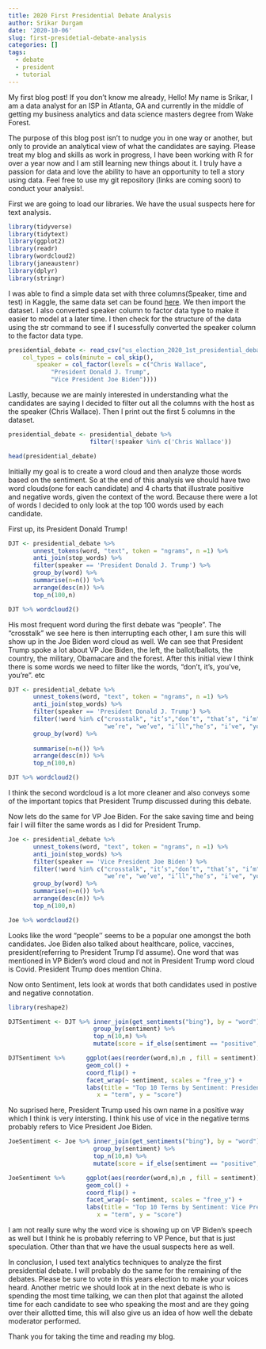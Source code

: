 ```yaml
---
title: 2020 First Presidential Debate Analysis
author: Srikar Durgam
date: '2020-10-06'
slug: first-presidetial-debate-analysis
categories: []
tags:
  - debate
  - president
  - tutorial
---
```


My first blog post! If you don't know me already, Hello! My name is Srikar, I am a data analyst for an ISP in Atlanta, GA and currently in the middle of getting my business analytics and data science masters degree from Wake Forest. 

The purpose of this blog post isn't to nudge you in one way or another, but only to provide an analytical view of what the candidates are saying. Please treat my blog and skills as work in progress, I have been working with R for over a year now and I am still learning new things about it. I truly have a passion for data and love the ability to have an opportunity to tell a story using data. Feel free to use my git repository (links are coming soon) to conduct your analysis!.

First we are going to load our libraries. We have the usual suspects here for text analysis.
```r
library(tidyverse)
library(tidytext)
library(ggplot2)
library(readr)
library(wordcloud2)
library(janeaustenr)
library(dplyr)
library(stringr)
```

I was able to find a simple data set with three columns(Speaker, time and test) in Kaggle, the same data set can be found  [here](https://www.kaggle.com/headsortails/us-election-2020-presidential-debates). 
We then import the dataset. I also converted speaker column to factor data type to make it easier to model at a later time. I then check for the structure of the data using the str command to see if I sucessfully converted the speaker column to the factor data type. 

```r
presidential_debate <- read_csv("us_election_2020_1st_presidential_debate.csv", 
    col_types = cols(minute = col_skip(), 
        speaker = col_factor(levels = c("Chris Wallace", 
            "President Donald J. Trump", 
            "Vice President Joe Biden"))))
```

Lastly, because we are mainly interested in understanding what the candidates are saying I decided to filter out all the columns with the host as the speaker (Chris Wallace). Then I print out the first 5 columns in the dataset.

```r
presidential_debate <- presidential_debate %>%
                       filter(!speaker %in% c('Chris Wallace'))

head(presidential_debate)
```

Initially my goal is to create a word cloud and then analyze those words based on the sentiment. So at the end of this analysis we should have two word clouds(one for each candidate) and 4 charts that illustrate positive and negative words, given the context of the word. Because there were a lot of words I decided to only look at the top 100 words used by each candidate. 

First up, its President Donald Trump!

```r
DJT <- presidential_debate %>% 
       unnest_tokens(word, "text", token = "ngrams", n =1) %>%
       anti_join(stop_words) %>%
       filter(speaker == 'President Donald J. Trump') %>%
       group_by(word) %>% 
       summarise(n=n()) %>%
       arrange(desc(n)) %>%
       top_n(100,n)

DJT %>% wordcloud2()
```

His most frequent word during the first debate was "people". The "crosstalk" we see here is then interrupting each other, I am sure this will show up in the Joe Biden word cloud as well. We can see that President Trump spoke a lot about VP Joe Biden, the left, the ballot/ballots, the country, the military, Obamacare and the forest. After this initial view I think there is some words we need to filter like the words, "don't, it's, you've, you're ". etc

```r
DJT <- presidential_debate %>% 
       unnest_tokens(word, "text", token = "ngrams", n =1) %>%
       anti_join(stop_words) %>%
       filter(speaker == 'President Donald J. Trump') %>%
       filter(!word %in% c("crosstalk", "it’s","don’t", "that’s", "i’m", "didn’t", "they’re", "00", "you’re",
                           "we’re", "we’ve", "i’ll","he’s", "i’ve", "you’ve")) %>%
       group_by(word) %>% 
       
       summarise(n=n()) %>%
       arrange(desc(n)) %>%
       top_n(100,n)

DJT %>% wordcloud2()
```


I think the second wordcloud is a lot more cleaner and also conveys some of the important topics that President Trump discussed during this debate. 

Now lets do the same for VP Joe Biden. For the sake saving time and being fair I will filter the same words as I did for President Trump. 

```r
Joe <- presidential_debate %>% 
       unnest_tokens(word, "text", token = "ngrams", n =1) %>%
       anti_join(stop_words) %>%
       filter(speaker == 'Vice President Joe Biden') %>%
       filter(!word %in% c("crosstalk", "it’s","don’t", "that’s", "i’m", "didn’t", "they’re", "00", "you’re",
                           "we’re", "we’ve", "i’ll","he’s", "i’ve", "you’ve")) %>%
       group_by(word) %>% 
       summarise(n=n()) %>%
       arrange(desc(n)) %>%
       top_n(100,n)

Joe %>% wordcloud2()
```

Looks like the word "people'' seems to be a popular one amongst the both candidates. Joe Biden also talked about healthcare, police, vaccines, president(referring to President Trump I'd assume). One word that was mentioned in VP Biden's word cloud and not in President Trump word cloud is Covid. President Trump does mention China.

Now onto Sentiment, lets look at words that both candidates used in postive and negative connotation.

```r
library(reshape2)

DJTSentiment <- DJT %>% inner_join(get_sentiments("bing"), by = "word") %>%
                        group_by(sentiment) %>%
                        top_n(10,n) %>%
                        mutate(score = if_else(sentiment == "positive", n, -n))

DJTSentiment %>%      ggplot(aes(reorder(word,n),n , fill = sentiment)) + 
                      geom_col() + 
                      coord_flip() + 
                      facet_wrap(~ sentiment, scales = "free_y") + 
                      labs(title = "Top 10 Terms by Sentiment: President Donald Trump",
                         x = "term", y = "score")
```

No suprised here, President Trump used his own name in a positive way which I think is very intersting. I think his use of vice in the negative terms probably refers to Vice President Joe Biden. 

```r
JoeSentiment <- Joe %>% inner_join(get_sentiments("bing"), by = "word") %>%
                        group_by(sentiment) %>%
                        top_n(10,n) %>%
                        mutate(score = if_else(sentiment == "positive", n, -n))

JoeSentiment %>%      ggplot(aes(reorder(word,n),n , fill = sentiment)) + 
                      geom_col() + 
                      coord_flip() + 
                      facet_wrap(~ sentiment, scales = "free_y") + 
                      labs(title = "Top 10 Terms by Sentiment: Vice President Joe Biden",
                         x = "term", y = "score")
```

I am not really sure why the word vice is showing up on VP Biden's speech as well but I think he is probably referring to VP Pence, but that is just speculation. Other than that we have the usual suspects here as well.

In conclusion, I used text analytics techniques to analyze the first presidential debate. I will probably do the same for the remaining of the debates. Please be sure to vote in this years election to make your voices heard. Another metric we should look at in the next debate is who is spending the most time talking, we can then plot that against the alloted time for each candidate to see who speaking the most and are they going over their allotted time, this will also give us an idea of how well the debate moderator performed. 

Thank you for taking the time and reading my blog. 


